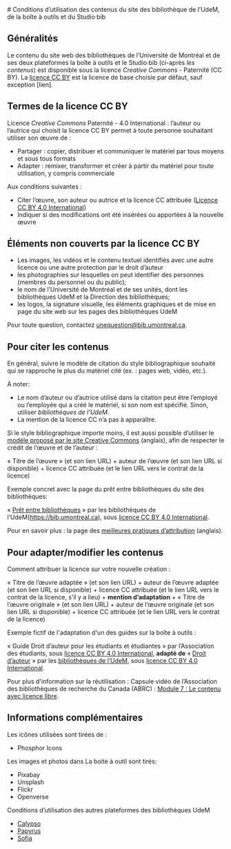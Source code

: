 
<Section>
# Conditions d’utilisation des contenus du site des bibliothèque de l’UdeM, de la boîte à outils et du Studio·bib 

## Généralités 

Le contenu du site web des bibliothèques de l’Université de Montréal et de ses deux plateformes la boîte à outils et le Studio·bib  (ci-après *les contenus*) est disponible sous la licence *Creative Commons* - Paternité (CC BY). La [licence CC BY](https://creativecommons.org/licenses/by/4.0/deed.fr) est la licence de base choisie par défaut, sauf exception [lien]. 

## Termes de la licence CC BY 

Licence *Creative Commons* Paternité - 4.0 International : l’auteur ou l’autrice qui choisit la licence CC BY permet à toute personne souhaitant utiliser son œuvre de : 

- Partager : copier, distribuer et communiquer le matériel par tous moyens et sous tous formats 
- Adapter : remixer, transformer et créer à partir du matériel pour toute utilisation, y compris commerciale 

Aux conditions suivantes : 
- Citer l’œuvre, son auteur ou autrice et la licence CC attribuée ([Licence CC BY 4.0 International](https://creativecommons.org/licenses/by/4.0/deed.fr))
- Indiquer si des modifications ont été insérées ou apportées à la nouvelle œuvre 

## Éléments non couverts par la licence CC BY 

- Les images, les vidéos et le contenu textuel identifiés avec une autre licence ou une autre protection par le droit d’auteur 
- les photographies sur lesquelles on peut identifier des personnes (membres du personnel ou du public); 
- le nom de l’Université de Montréal et de ses unités, dont les bibliothèques UdeM et la Direction des bibliothèques; 
- les logos, la signature visuelle, les éléments graphiques et de mise en page du site web sur les pages des bibliothèques UdeM   

Pour toute question, contactez [unequestion@bib.umontreal.ca](mailto:unequestion@bib.umontreal.ca). 

## Pour citer les contenus  

En général, suivre le modèle de citation du style bibliographique souhaité qui se rapproche le plus du matériel cité (ex. : pages web, vidéo, etc.). 

À noter: 

- Le nom d’auteur ou d’autrice utilisé dans la citation peut être l’employé ou l’employée qui a créé le matériel, si son nom est spécifié. Sinon, utiliser *bibliothèques de l’UdeM*. 
- La mention de la licence CC n’a pas à apparaître. 

Si le style bibliographique importe moins, il est aussi possible d’utiliser le [modèle proposé par le site Creative Commons](https://creativecommons.org/2008/04/22/attribution-only-as-default-policy-otago-polytechnic-on-the-how-and-why-of-cc-by/) (anglais), afin de respecter le crédit de l’œuvre et de l’auteur : 

« Titre de l’œuvre » (et son lien URL) + auteur de l’œuvre (et son lien URL si disponible) + licence CC attribuée (et le lien URL vers le contrat de la licence) 

Exemple concret avec la page du prêt entre bibliothèques du site des bibliothèques: 

« [Prêt entre bibliothèques](./obtenir/peb/) » par les bibliothèques de l’UdeM(https://bib.umontreal.ca), sous [licence CC BY 4.0 International](https://creativecommons.org/licenses/by/4.0/deed.fr). 

Pour en savoir plus : la page des [meilleures pratiques d’attribution](https://wiki.creativecommons.org/wiki/Best_practices_for_attribution) (anglais). 

## Pour adapter/modifier les contenus 

Comment attribuer la licence sur votre nouvelle création : 

« Titre de l’œuvre adaptée » (et son lien URL) + auteur de l’œuvre adaptée (et son lien URL si disponible) + licence CC attribuée (et le lien URL vers le contrat de la licence, s’il y a lieu) + **mention d’adaptation** + « Titre de l’œuvre originale » (et son lien URL) + auteur de l’œuvre originale (et son lien URL si disponible) + licence CC attribuée (et le lien URL vers le contrat de la licence) 

Exemple fictif de l'adaptation d'un des guides sur la boîte à outils : 

« Guide Droit d’auteur pour les étudiants et étudiantes » par l’Association des étudiants, sous [licence CC BY 4.0 International](https://creativecommons.org/licenses/by/4.0/deed.fr), **adapté de** « [Droit d’auteur](https://boite-outils.bib.umontreal.ca/recherche/guide-droit-auteur) » par les [bibliothèques de l’UdeM](https://bib.umontreal.ca/), sous [licence CC BY 4.0 International](https://creativecommons.org/licenses/by/4.0/deed.fr). 

 <!-- Section à compléter-->
<!--Exemple fictif de l’adaptation d’une procédure sur le pôle techno :  -->

<!--[Insérer l’exemple ] -->

Pour plus d'information sur la réutilisation : Capsule vidéo de l’Association des bibliothèques de recherche du Canada (ABRC) : [Module 7 : Le contenu avec licence libre](https://www.youtube.com/watch?v=pX-j9KvttY0&t=252s). 

## Informations complémentaires 

Les icônes utilisées sont tirées de : 
- Phosphor Icons

Les images et photos dans La boite à outil sont tirés:
- Pixabay 
- Unsplash 
- Flickr 
- Openverse 

Conditions d’utilisation des autres plateformes des bibliothèques UdeM 

- [Calypso](https://vie-privee.umontreal.ca/conditions-dutilisation/)
- [Papyrus](https://vie-privee.umontreal.ca/conditions-dutilisation/) 
- [Sofia](https://www.oclc.org/content/dam/ext-ref/worldcat-org/terms.html)
</Section>
